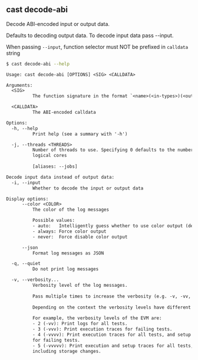 ## cast decode-abi

Decode ABI-encoded input or output data.

Defaults to decoding output data. To decode input data pass --input.

When passing `--input`, function selector must NOT be prefixed in `calldata`
string

```bash
$ cast decode-abi --help
```

```txt
Usage: cast decode-abi [OPTIONS] <SIG> <CALLDATA>

Arguments:
  <SIG>
          The function signature in the format `<name>(<in-types>)(<out-types>)`

  <CALLDATA>
          The ABI-encoded calldata

Options:
  -h, --help
          Print help (see a summary with '-h')

  -j, --threads <THREADS>
          Number of threads to use. Specifying 0 defaults to the number of
          logical cores
          
          [aliases: --jobs]

Decode input data instead of output data:
  -i, --input
          Whether to decode the input or output data

Display options:
      --color <COLOR>
          The color of the log messages

          Possible values:
          - auto:   Intelligently guess whether to use color output (default)
          - always: Force color output
          - never:  Force disable color output

      --json
          Format log messages as JSON

  -q, --quiet
          Do not print log messages

  -v, --verbosity...
          Verbosity level of the log messages.
          
          Pass multiple times to increase the verbosity (e.g. -v, -vv, -vvv).
          
          Depending on the context the verbosity levels have different meanings.
          
          For example, the verbosity levels of the EVM are:
          - 2 (-vv): Print logs for all tests.
          - 3 (-vvv): Print execution traces for failing tests.
          - 4 (-vvvv): Print execution traces for all tests, and setup traces
          for failing tests.
          - 5 (-vvvvv): Print execution and setup traces for all tests,
          including storage changes.
```